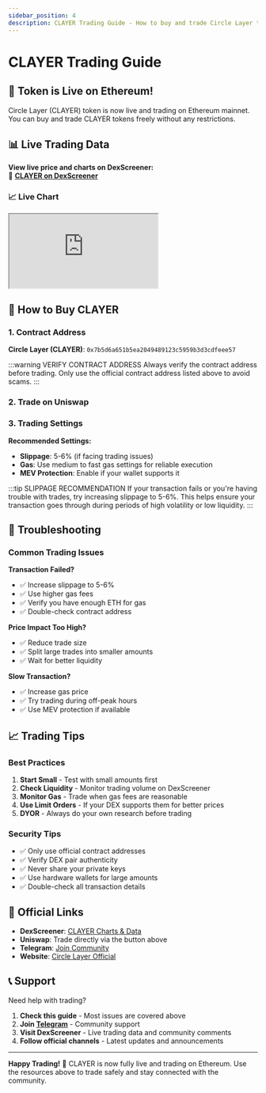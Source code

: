 ```yaml
---
sidebar_position: 4
description: CLAYER Trading Guide - How to buy and trade Circle Layer tokens on Ethereum with slippage recommendations and useful links.
---
```



# CLAYER Trading Guide

## 🚀 Token is Live on Ethereum!

Circle Layer (CLAYER) token is now live and trading on Ethereum mainnet. You can buy and trade CLAYER tokens freely without any restrictions.

## 📊 Live Trading Data

**View live price and charts on DexScreener:**  
🔗 [**CLAYER on DexScreener**](https://dexscreener.com/ethereum/0x7b5d6a651b5ea2049489123c5959b3d3cdfeee57)

### 📈 Live Chart

<style>{`
#dexscreener-embed {
  position: relative;
  width: 100%;
  padding-bottom: 125%;
  margin: 30px 0;
  border-radius: 8px;
  overflow: hidden;
}
@media(min-width: 1400px) {
  #dexscreener-embed {
    padding-bottom: 65%;
  }
}
#dexscreener-embed iframe {
  position: absolute;
  width: 100%;
  height: 100%;
  top: 0;
  left: 0;
  border: 0;
}
`}</style>

<div id="dexscreener-embed">
  <iframe 
    src="https://dexscreener.com/ethereum/0x7b5d6a651b5ea2049489123c5959b3d3cdfeee57?embed=1&loadChartSettings=0&trades=0&tabs=0&info=0&chartLeftToolbar=0&chartTheme=dark&theme=dark&chartStyle=0&chartType=usd&interval=15"
    title="CLAYER Live Trading Chart on DexScreener">
  </iframe>
</div>

## 🛒 How to Buy CLAYER

### 1. **Contract Address**
**Circle Layer (CLAYER)**: `0x7b5d6a651b5ea2049489123c5959b3d3cdfeee57`

:::warning VERIFY CONTRACT ADDRESS
Always verify the contract address before trading. Only use the official contract address listed above to avoid scams.
:::

### 2. **Trade on Uniswap**

<UniswapBuyButton />

### 3. **Trading Settings**

**Recommended Settings:**
- **Slippage**: 5-6% (if facing trading issues)
- **Gas**: Use medium to fast gas settings for reliable execution
- **MEV Protection**: Enable if your wallet supports it

:::tip SLIPPAGE RECOMMENDATION
If your transaction fails or you're having trouble with trades, try increasing slippage to 5-6%. This helps ensure your transaction goes through during periods of high volatility or low liquidity.
:::

## 🔧 Troubleshooting

### Common Trading Issues

**Transaction Failed?**
- ✅ Increase slippage to 5-6%
- ✅ Use higher gas fees
- ✅ Verify you have enough ETH for gas
- ✅ Double-check contract address

**Price Impact Too High?**
- ✅ Reduce trade size
- ✅ Split large trades into smaller amounts
- ✅ Wait for better liquidity

**Slow Transaction?**
- ✅ Increase gas price
- ✅ Try trading during off-peak hours
- ✅ Use MEV protection if available

## 📈 Trading Tips

### Best Practices
1. **Start Small** - Test with small amounts first
2. **Check Liquidity** - Monitor trading volume on DexScreener
3. **Monitor Gas** - Trade when gas fees are reasonable
4. **Use Limit Orders** - If your DEX supports them for better prices
5. **DYOR** - Always do your own research before trading

### Security Tips
- ✅ Only use official contract addresses
- ✅ Verify DEX pair authenticity
- ✅ Never share your private keys
- ✅ Use hardware wallets for large amounts
- ✅ Double-check all transaction details

## 🔗 Official Links

- **DexScreener**: [CLAYER Charts & Data](https://dexscreener.com/ethereum/0x7b5d6a651b5ea2049489123c5959b3d3cdfeee57)
- **Uniswap**: Trade directly via the button above
- **Telegram**: [Join Community](https://t.me/circlelayer)
- **Website**: [Circle Layer Official](https://circlelayer.io)

## 📞 Support

Need help with trading?

1. **Check this guide** - Most issues are covered above
2. **Join [Telegram](https://t.me/circlelayer)** - Community support
3. **Visit DexScreener** - Live trading data and community comments
4. **Follow official channels** - Latest updates and announcements

---

**Happy Trading!** 🎉 CLAYER is now fully live and trading on Ethereum. Use the resources above to trade safely and stay connected with the community. 